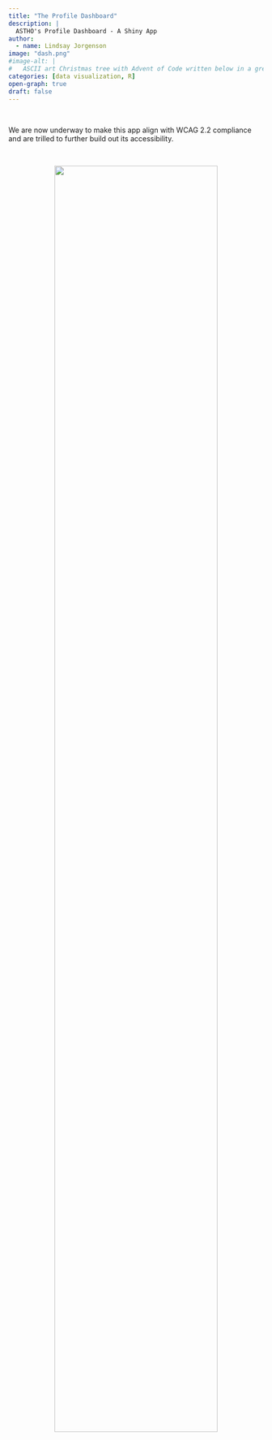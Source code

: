 ```yaml
---
title: "The Profile Dashboard"
description: |
  ASTHO's Profile Dashboard - A Shiny App
author: 
  - name: Lindsay Jorgenson
image: "dash.png"
#image-alt: |
#	ASCII art Christmas tree with Advent of Code written below in a green monospace font.
categories: [data visualization, R]
open-graph: true
draft: false
---
```


<br> 

We are now underway to make this app align with WCAG 2.2 compliance and are trilled to further build out its accessibility. 

<br>
<center>
![](dash.png){fig-alt="A screenshot of the ASTHO Profile dashboard." width=80%}
